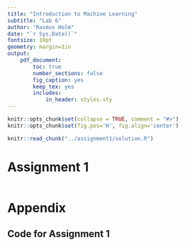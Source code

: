 ```yaml
---
title: "Introduction to Machine Learning"
subtitle: "Lab 6"
author: "Rasmus Holm"
date: "`r Sys.Date()`"
fontsize: 10pt
geometry: margin=1in
output:
    pdf_document:
        toc: true
        number_sections: false
        fig_caption: yes
        keep_tex: yes
        includes:
            in_header: styles.sty
---
```


```r
knitr::opts_chunk$set(collapse = TRUE, comment = "#>")
knitr::opts_chunk$set(fig.pos='H', fig.align='center')

knitr::read_chunk("../assignment1/solution.R")
```

\newpage

# Assignment 1
```r

```

\newpage

# Appendix

## Code for Assignment 1
```r

```
